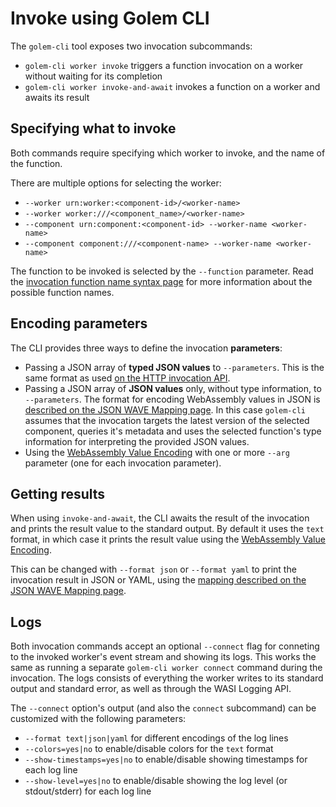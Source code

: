 # Invoke using Golem CLI

The `golem-cli` tool exposes two invocation subcommands:

- `golem-cli worker invoke` triggers a function invocation on a worker without waiting for its completion
- `golem-cli worker invoke-and-await` invokes a function on a worker and awaits its result

## Specifying what to invoke

Both commands require specifying which worker to invoke, and the name of the function.

There are multiple options for selecting the worker:

- `--worker urn:worker:<component-id>/<worker-name>`
- `--worker worker:///<component_name>/<worker-name>`
- `--component urn:component:<component-id> --worker-name <worker-name>`
- `--component component:///<component-name> --worker-name <worker-name>`

The function to be invoked is selected by the `--function` parameter. Read the [invocation function name syntax page](function-names) for more information about the possible function names.

## Encoding parameters

The CLI provides three ways to define the invocation **parameters**:

- Passing a JSON array of **typed JSON values** to `--parameters`. This is the same format as used [on the HTTP invocation API](/docs/invoke/http).
- Passing a JSON array of **JSON values** only, without type information, to `--parameters`. The format for encoding WebAssembly values in JSON is [described on the JSON WAVE Mapping page](/json-wave-mapping). In this case `golem-cli` assumes that the invocation targets the latest version of the selected component, queries it's metadata and uses the selected function's type information for interpreting the provided JSON values.
- Using the [WebAssembly Value Encoding](https://github.com/bytecodealliance/wasm-tools/tree/main/crates/wasm-wave) with one or more `--arg` parameter (one for each invocation parameter).

## Getting results

When using `invoke-and-await`, the CLI awaits the result of the invocation and prints the result value to the standard output. By default it uses the `text` format, in which case it prints the result value using the [WebAssembly Value Encoding](https://github.com/bytecodealliance/wasm-tools/tree/main/crates/wasm-wave).

This can be changed with `--format json` or `--format yaml` to print the invocation result in JSON or YAML, using the [mapping described on the JSON WAVE Mapping page](/json-wave-mapping).

## Logs

Both invocation commands accept an optional `--connect` flag for conneting to the invoked worker's event stream and showing its logs. This works the same as running a separate `golem-cli worker connect` command during the invocation. The logs consists of everything the worker writes to its standard output and standard error, as well as through the WASI Logging API.

The `--connect` option's output (and also the `connect` subcommand) can be customized with the following parameters:

- `--format text|json|yaml` for different encodings of the log lines
- `--colors=yes|no` to enable/disable colors for the `text` format
- `--show-timestamps=yes|no` to enable/disable showing timestamps for each log line
- `--show-level=yes|no` to enable/disable showing the log level (or stdout/stderr) for each log line
